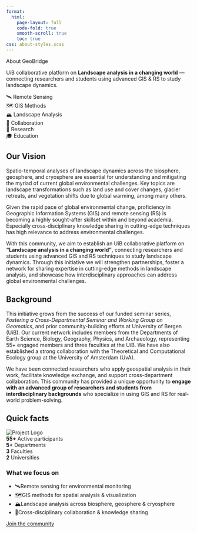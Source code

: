 ```yaml
---
format:
  html:
    page-layout: full
    code-fold: true
    smooth-scroll: true
    toc: true
css: about-styles.scss
---
```


```{=html}
<div class="gb-hero">
    <div class="gb-wrap">
        <p class= "title">About GeoBridge</p>
        <p class="gb-lead">UiB collaborative platform on <strong>Landscape analysis in a changing world</strong> — connecting researchers and students using advanced GIS &amp; RS to study landscape dynamics.</p>
    </div>
</div>

<!-- Focus areas -->
<section class="gb-focus">
    <div class="gb-pill-grid">
        <div class="gb-pill">🛰️ Remote Sensing</div>
        <div class="gb-pill">🗺️ GIS Methods</div>
        <div class="gb-pill">🏔️ Landscape Analysis</div>
        <div class="gb-pill">🤝 Collaboration</div>
        <div class="gb-pill">🔬 Research</div>
        <div class="gb-pill">🎓 Education</div>
    </div>
</section>

<!-- Two-column split -->
<div class="gb-wrap">
    <div class="gb-grid">
        <article class="gb-card gb-pad gb-prose" aria-labelledby="about-title">
            <h2 id="about-title">Our Vision</h2>
            <p>Spatio-temporal analyses of landscape dynamics across the biosphere, geosphere, and cryosphere are essential for understanding and mitigating the myriad of current global environmental challenges. Key topics are landscape transformations such as land use and cover changes, glacier retreats, and vegetation shifts due to global warming, among many others.</p>
            <p>Given the rapid pace of global environmental change, proficiency in Geographic Information Systems (GIS) and remote sensing (RS) is becoming a highly sought-after skillset within and beyond academia. Especially cross-disciplinary knowledge sharing in cutting-edge techniques has high relevance to address environmental challenges.</p>
            <p>With this community, we aim to establish an UiB collaborative platform on <strong>“Landscape analysis in a changing world”</strong>, connecting researchers and students using advanced GIS and RS techniques to study landscape dynamics. Through this initiative we will strengthen partnerships, foster a network for sharing expertise in cutting-edge methods in landscape analysis, and showcase how interdisciplinary approaches can address global environmental challenges.</p>
            <h2 id="about-title">Background</h2>
            <p>This initiative grows from the success of our funded seminar series, <em>Fostering a Cross-Departmental Seminar and Working Group on Geomatics</em>, and prior community-building efforts at University of Bergen (UiB). Our current network includes members from the Departments of Earth Science, Biology, Geography, Physics, and Archaeology, representing 55+ engaged members and three faculties at the UiB. We have also established a strong collaboration with the Theoretical and Computational Ecology group at the University of Amsterdam (UvA).</p>
            <p>We have been connected researchers who apply geospatial analysis in their work, facilitate knowledge exchange, and support cross-department collaboration. This community has provided a unique opportunity to <strong>engage with an advanced group of researchers and students from interdisciplinary backgrounds</strong> who specialize in using GIS and RS for real-world problem-solving.</p>
        </article>

        <aside class="gb-card gb-pad gb-aside" aria-label="Quick facts">
            <h2>Quick facts</h2>
            <img src="img/proj.png" alt="Project Logo" style="max-width: 100%; height: auto; object-fit: contain; text-align: center;">
            <div class="gb-stat"><b>55+</b> <span>Active participants</span></div>
            <div class="gb-stat"><b>5+</b> <span>Departments</span></div>
            <div class="gb-stat"><b>3</b> <span>Faculties</span></div>
            <div class="gb-stat"><b>2</b> <span>Universities</span></div>

            <h3>What we focus on</h3>
            <ul class="gb-list">
                <li><span class="icon">🛰️</span><span>Remote sensing for environmental monitoring</span></li>
                <li><span class="icon">🗺️</span><span>GIS methods for spatial analysis &amp; visualization</span></li>
                <li><span class="icon">🏔️</span><span>Landscape analysis across biosphere, geosphere &amp; cryosphere</span></li>
                <li><span class="icon">🤝</span><span>Cross-disciplinary collaboration &amp; knowledge sharing</span></li>
            </ul>

            <div class="gb-cta" role="group" aria-label="Primary actions">
                <a class="gb-btn primary" href="joinus.html">Join the community</a>
            </div>
        </aside>
    </div>
</div>
```
